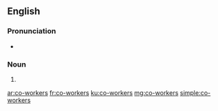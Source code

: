 ==English==

===Pronunciation===
* {{IPA| /kəʊˈwɜː.kərz/|lang= en}}

===Noun===
{{head|en|plural}}

# {{plural of|co-worker|lang=en}}

[[ar:co-workers]]
[[fr:co-workers]]
[[ku:co-workers]]
[[mg:co-workers]]
[[simple:co-workers]]